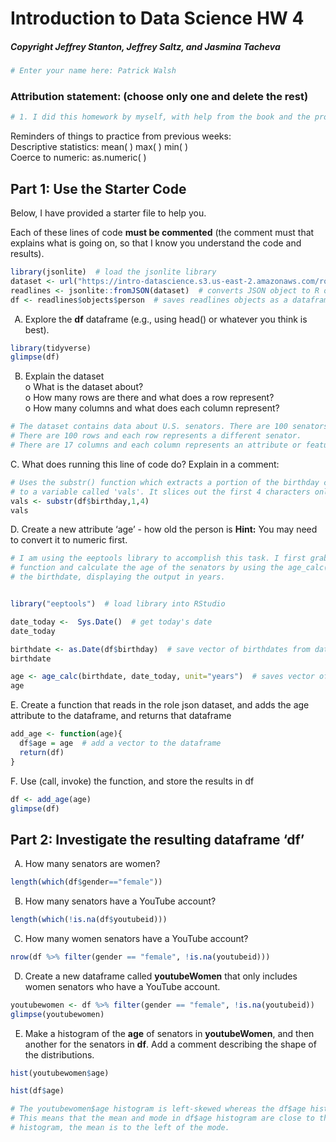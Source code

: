 # Introduction to Data Science HW 4
##### Copyright Jeffrey Stanton, Jeffrey Saltz, and Jasmina Tacheva


```{r}
# Enter your name here: Patrick Walsh
```

### Attribution statement: (choose only one and delete the rest)


```{r}
# 1. I did this homework by myself, with help from the book and the professor.
```

Reminders of things to practice from previous weeks: <br>
Descriptive statistics: 	mean( ) max( ) min( )<br>
Coerce to numeric:		as.numeric( )<br>

## Part 1: Use the Starter Code 

Below, I have provided a starter file to help you. <br>

Each of these lines of code **must be commented** (the comment must that explains what is going on, so that I know you understand the code and results).


```{r}
library(jsonlite)  # load the jsonlite library
dataset <- url("https://intro-datascience.s3.us-east-2.amazonaws.com/role.json")  # retrieve this JSON dataset from the URL and save it to variable called 'dataset'
readlines <- jsonlite::fromJSON(dataset)  # converts JSON object to R object  
df <- readlines$objects$person  # saves readlines objects as a dataframe called 'df'
```

A.	Explore the **df** dataframe (e.g., using head() or whatever you think is best).


```{r}
library(tidyverse)
glimpse(df)

```

B.	Explain the dataset <br>
o	What is the dataset about? <br>
o	How many rows are there and what does a row represent?<br>
o	How many columns and what does each column represent?<br>



```{r}
# The dataset contains data about U.S. senators. There are 100 senators at any given time serving in the U.S. Senate.
# There are 100 rows and each row represents a different senator.
# There are 17 columns and each column represents an attribute or feature of that senator, such as their name, gender, website, and twitter id.

```

C. What does running this line of code do? Explain in a comment:


```{r}
# Uses the substr() function which extracts a portion of the birthday column from the df dataframe and saves it
# to a variable called 'vals'. It slices out the first 4 characters only, giving us the year of the birtdate.
vals <- substr(df$birthday,1,4)
vals
```

D. Create a new attribute 'age' - how old the person is 
**Hint:** You may need to convert it to numeric first.


```{r}
# I am using the eeptools library to accomplish this task. I first grab today's date using the Sys.Date()
# function and calculate the age of the senators by using the age_calc() function using today's date and
# the birthdate, displaying the output in years.


library("eeptools")  # load library into RStudio

date_today <-  Sys.Date()  # get today's date
date_today

birthdate <- as.Date(df$birthday)  # save vector of birthdates from dataframe to variable called 'birthdate'
birthdate

age <- age_calc(birthdate, date_today, unit="years")  # saves vector of ages to variable called 'age'
age
```

E. Create a function that reads in the role json dataset, and adds the age attribute to the dataframe, and returns that dataframe


```{r}
add_age <- function(age){
  df$age = age  # add a vector to the dataframe
  return(df)
}

```

F. Use (call, invoke) the function, and store the results in df


```{r}
df <- add_age(age)
glimpse(df)
```

## Part 2: Investigate the resulting dataframe 'df'

A.	How many senators are women? 


```{r}
length(which(df$gender=="female"))
```

B.	How many senators have a YouTube account?  


```{r}
length(which(!is.na(df$youtubeid)))
```

C.	 How many women senators have a YouTube account?


```{r}

nrow(df %>% filter(gender == "female", !is.na(youtubeid)))
```

D.	Create a new dataframe called **youtubeWomen** that only includes women senators who have a YouTube account.   


```{r}
youtubewomen <- df %>% filter(gender == "female", !is.na(youtubeid))
glimpse(youtubewomen)
```

E.	Make a histogram of the **age** of senators in **youtubeWomen**, and then another for the senators in **df**. Add a comment describing the shape of the distributions.


```{r}
hist(youtubewomen$age)
```


```{r}
hist(df$age)
```
```{r}
# The youtubewomen$age histogram is left-skewed whereas the df$age histogram is fairly normally distrubuted.
# This means that the mean and mode in df$age histogram are close to the same, while in the the youtubewomen$age
# histogram, the mean is to the left of the mode.
```

